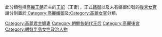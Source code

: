 此分類包括[[高麗王朝|高麗王朝]]君主的[[王妃|王妃]]（正妻），正式[[嬪御|嬪御]]以及未有嬪御位號的[[後宮|後宮]][[女官|女官]]請分別置於[[:Category:高麗嬪御|:Category:高麗嬪御]]及[[:Category:高麗女官|:Category:高麗女官]]分類。

[[Category:高麗君主嫡妻|Category:高麗君主嫡妻]]
[[Category:朝鮮各朝代王后|Category:朝鮮各朝代王后]]
[[Category:高麗後宮|Category:高麗後宮]]
[[Category:朝鮮半島女性政治人物|Category:朝鮮半島女性政治人物]]